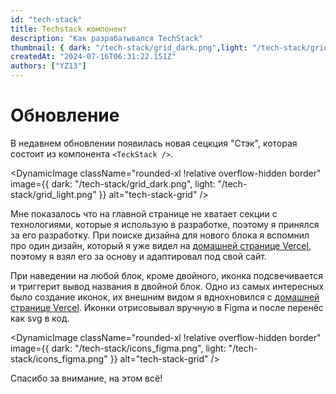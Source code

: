 ```yaml
---
id: "tech-stack"
title: Techstack компонент
description: "Как разрабатывался TechStack"
thumbnail: { dark: "/tech-stack/grid_dark.png",light: "/tech-stack/grid_light.png" }
createdAt: "2024-07-16T06:31:22.151Z"
authors: ["YZ13"]
---
```


# Обновление

В недавнем обновлении появилась новая сецкция "Стэк", которая состоит из компонента `<TeckStack />`.

<DynamicImage
  className="rounded-xl !relative overflow-hidden border"
  image={{
    dark: "/tech-stack/grid_dark.png",
    light: "/tech-stack/grid_light.png"
  }}
  alt="tech-stack-grid"
/>

Мне показалось что на главной странице не хватает секции с технологиями, которые я использую в разработке, поэтому я принялся за его разработку.
При поиске дизайна для нового блока я вспомнил про один дизайн, который я уже видел на [домашней странице Vercel](https://vercel.com/home), поэтому я взял его за основу и адаптировал под свой сайт.

<TechStack />

При наведении на любой блок, кроме двойного, иконка подсвечивается и триггерит вывод названия в двойной блок.
Одно из самых интересных было создание иконок, их внешним видом я вднохновился с [домашней странице Vercel](https://vercel.com/home).
Иконки отрисовывал вручную в Figma и после перенёс как svg в код.

<DynamicImage
  className="rounded-xl !relative overflow-hidden border"
  image={{
    dark: "/tech-stack/icons_figma.png",
    light: "/tech-stack/icons_figma.png"
  }}
  alt="tech-stack-grid"
/>

Спасибо за внимание, на этом всё!